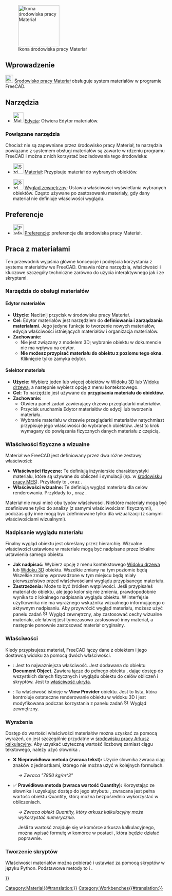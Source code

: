 <languages/>

{{Docnav/pl
|[[Inspection_Workbench/pl|środowisko pracy Inspekcja]]
|[[Mesh_Workbench/pl|środowisko pracy Siatka]]
|IconL=Workbench_Inspection.svg
|IconR=Workbench_Mesh.svg
}}

[[Image:Workbench_Material.svg|thumb|128px|Ikona środowiska pracy Materiał]]

<span id="Introduction"></span>
==Wprowadzenie==

{{Version/pl|1.0}}

[[Image:Workbench_Material.svg|24px]] [[Material_Workbench/pl|Środowisko pracy Materiał]] obsługuje system materiałów w programie FreeCAD.

<span id="Tools"></span>
==Narzędzia==

* [[Image:Material_Edit.svg|32px]] [[Material_Edit/pl|Edycja]]: Otwiera Edytor materiałów.

<span id="Related_tools"></span>
=== Powiązane narzędzia ===

Chociaż nie są zapewniane przez środowisko pracy Materiał, te narzędzia powiązane z systemem obsługi materiałów są zawarte w rdzeniu programu FreeCAD i można z nich korzystać bez ładowania tego środowiska:

* [[Image:Std_SetMaterial.svg|32px]] [[Std_SetMaterial/pl|Materiał]]: Przypisuje materiał do wybranych obiektów.

* [[Image:Std_SetAppearance.svg|32px]] [[Std_SetAppearance/pl|Wygląd zewnętrzny]]: Ustawia właściwości wyświetlania wybranych obiektów. Często używane po zastosowaniu materiały, gdy dany materiał nie definiuje właściwości wyglądu.

<span id="Preferences"></span>
== Preferencje ==

* [[File:Preferences-material.svg|32px]] [[Material_Preferences/pl|Preferencje]]: preferencje dla środowiska pracy Materiał.

<span id="Working_with_materials"></span>
== Praca z materiałami ==

Ten przewodnik wyjaśnia główne koncepcje i podejścia korzystania z systemu materiałów we FreeCAD. Omawia różne narzędzia, właściwości i kluczowe szczegóły techniczne zarówno do użycia interaktywnego jak i ze skryptami.

<span id="Material_tools"></span>
=== Narzędzia do obsługi materiałów ===

<span id="Material_Editor"></span>
==== Edytor materiałów ====

* '''Użycie:''' Naciśnij przycisk {{Button|[[Image:Material_Edit.svg|16px]] [[Material_Edit/pl|Edycja]]}} w środowisku pracy Materiał.
* '''Cel:''' Edytor materiałów jest narzędziem do '''definiowania i zarządzania materiałami'''. Jego jedyne funkcje to tworzenie nowych materiałów, edycja właściwości istniejących materiałów i organizacja materiałów.
* '''Zachowanie:'''
** Nie jest związany z modelem 3D; wybranie obiektu w dokumencie nie ma wpływu na edytor.
** '''Nie możesz przypisać materiału do obiektu z poziomu tego okna.''' Kliknięcie {{Button|OK}} tylko zamyka edytor.

<span id="Material_Selector"></span>
==== Selektor materiału ====

* '''Użycie:''' Wybierz jeden lub więcej obiektów w [[3D_View/pl|Widoku 3D]] lub [[Tree_View/pl|Widoku drzewa]], a następnie wybierz opcję {{MenuCommand|[[Image:Std_SetMaterial.svg|16px]] [[Std_SetMaterial/pl|Materiał]]}} z menu kontekstowego.
* '''Cel:''' To narzędzie jest używane do '''przypisania materiału do obiektów'''.
* '''Zachowanie:'''
** Otwiera panel zadań zawierający drzewo przeglądarki materiałów.
** Przycisk {{Button|Uruchom edytor}} uruchamia Edytor materiałów do edycji lub tworzenia materiału.
** Wybranie materiału w drzewie przeglądarki materiałów natychmiast przypisuje jego właściwości do wybranych obiektów. Jest to krok wymagany do powiązania fizycznych danych materiału z częścią.

<span id="Physical_vs._appearance_properties"></span>
=== Właściwości fizyczne a wizualne ===

Materiał we FreeCAD jest definiowany przez dwa różne zestawy właściwości:

* '''Właściwości fizyczne:''' Te definiują inżynierskie charakterystyki materiału, które są używane do obliczeń i symulacji (np. w [[FEM_Workbench/pl|środowisku pracy MES]]). Przykłady to {{Incode|Gęstość}}, {{Incode|Moduł Younga}} oraz {{Incode|Współczynnik Poissona}}.
* '''Właściwości wizualne:''' Te definiują wygląd materiału dla celów renderowania. Przykłady to {{Incode|Kolor rozproszenia}}, {{Incode|Stopień połysku}} oraz {{Incode|Przezroczystość}}.

Materiał nie musi mieć obu typów właściwości. Niektóre materiały mogą być zdefiniowane tylko do analizy (z samymi właściwościami fizycznymi), podczas gdy inne mogą być zdefiniowane tylko dla wizualizacji (z samymi właściwościami wizualnymi).

<span id="Override_material_appearance"></span>
=== Nadpisanie wyglądu materiału ===

Finalny wygląd obiektu jest określany przez hierarchię. Wizualne właściwości ustawione w materiale mogą być nadpisane przez lokalne ustawienia samego obiektu.

* '''Jak nadpisać:''' Wybierz opcję {{MenuCommand|[[Image:Std_SetAppearance.svg|16px]] [[Std_SetAppearance/pl|Wygląd zewnętrzny]]}} z menu kontekstowego [[Tree_View/pl|Widoku drzewa]] lub [[3D_View/pl|Widoku 3D]] obiektu. Wszelkie zmiany na tym poziomie będą Wszelkie zmiany wprowadzone w tym miejscu będą miały pierwszeństwo przed właściwościami wyglądu przypisanego materiału.
* '''Zastrzeżenia:''' Może to być źródłem wątpliwości. Jeśli przypisałeś materiał do obiektu, ale jego kolor się nie zmienia, prawdopodobnie wynika to z lokalnego nadpisania wyglądu obiektu. W interfejsie użytkownika nie ma wyraźnego wskaźnika wizualnego informującego o aktywnym nadpisaniu. Aby przywrócić wygląd materiału, możesz użyć panelu zadań [[Image:Std_SetAppearance.svg|16px]] Wygląd zewnętrzny, aby zastosować cechy wizualne materiału, ale łatwiej jest tymczasowo zastosować inny materiał, a następnie ponownie zastosować materiał oryginalny.

<span id="Properties"></span>
===Właściwości===

Kiedy przypisujesz materiał, FreeCAD łączy dane z obiektem i jego dostawcą widoku za pomocą dwóch właściwości.

* {{PropertyData|Materiał kształtu}}: Jest to najważniejsza właściwość. Jest dodawana do obiektu '''Document Object'''. Zawiera łącze do pełnego obiektu {{Incode|Materials::Material}}, dając dostęp do wszystkich danych fizycznych i wyglądu obiektu do celów obliczeń i skryptów. Jest to [[Property_View/pl#Menu_kontekstowe|właściwość ukryta]].
* {{PropertyView|Wygląd kształtu}}: Ta właściwość istnieje w '''View Provider''' obiektu. Jest to lista, która kontroluje ostateczne renderowanie obiektu w widoku 3D i jest modyfikowana podczas korzystania z panelu zadań [[Image:Std_SetAppearance.svg|16px]] Wygląd zewnętrzny.

<span id="Expressions"></span>
===Wyrażenia===

Dostęp do wartości właściwości materiałów można uzyskać za pomocą wyrażeń, co jest szczególnie przydatne w [[Spreadsheet_Workbench/pl|środowisku pracy Arkusz kalkulacyjny]]. Aby uzyskać użyteczną wartość liczbową zamiast ciągu tekstowego, należy użyć słownika {{Incode|PropertyObjects}}.

* ❌ '''Nieprawidłowa metoda (zwraca tekst):''' Użycie słownika {{Incode|PhysicalProperties}} zwraca ciąg znaków z jednostkami, którego nie można użyć w kolejnych formułach.

: {{Code|lang=text|code=
=<<MyBody>>.ShapeMaterial.PhysicalProperties[<<Density>>]
}}

: ''→ Zwraca "7850 kg/m^3"''

* ✅ '''Prawidłowa metoda (zwraca wartość Quantity):''' Korzystając ze słownika {{Incode|PropertyObjects}} i uzyskując dostęp do jego atrybutu {{Incode|Value}}, zwracana jest pełna wartość obiektu Quantity, którą można bezpośrednio wykorzystać w obliczeniach.

: {{Code|lang=text|code=
=<<MyBody>>.ShapeMaterial.PropertyObjects[<<Density>>].Value
}}

: ''→ Zwraca obiekt Quantity, który arkusz kalkulacyjny może wykorzystać numerycznie.''

: Jeśli ta wartość znajduje się w komórce {{Incode|A1}} arkusza kalkulacyjnego, można wpisać formułę w komórce {{Incode|A2}} w postaci {{Incode|<nowiki>=</nowiki> A1 * 10}}, która będzie działać poprawnie.

<span id="Scripting"></span>
===Tworzenie skryptów===

Właściwości materiałów można pobierać i ustawiać za pomocą skryptów w języku Python. Podstawowe metody to {{Incode|.getPhysicalValue()}} i {{Incode|.setPhysicalValue()}}.

{{Code|lang=python|code=
import FreeCAD
import FreeCADGui

# Get a reference to your object (e.g., a PartDesign Body)
obj = App.ActiveDocument.getObject("Body")

# --- Check for and get a property ---
if obj.ShapeMaterial.hasPhysicalProperty("Density"):
    
    # Get the value. This returns a FreeCAD.Quantity object.
    density_quantity = obj.ShapeMaterial.getPhysicalValue("Density")
    
    print(f"The material is: {obj.ShapeMaterial.Name}")
    print(f"The density is: {density_quantity}")
    print(f"Numerical value: {density_quantity.Value}")

else:
    print("The selected material does not have a 'Density' property.")


# --- Set a property ---
# The value can be a string with units or a FreeCAD.Quantity object.
try:
    obj.ShapeMaterial.setPhysicalValue("Density", "8000 kg/m^3")
    App.ActiveDocument.recompute()
    print("Density successfully updated.")

except Exception as e:
    print(f"Failed to set property: {e}")
}}


{{Docnav/pl
|[[Inspection_Workbench/pl|środowisko pracy Inspekcja]]
|[[Mesh_Workbench/pl|środowisko pracy Siatka]]
|IconL=Workbench_Inspection.svg
|IconR=Workbench_Mesh.svg
}}

[[Category:Material{{#translation:}}]]
{{Userdocnavi{{#translation:}}}}
[[Category:Workbenches{{#translation:}}]]